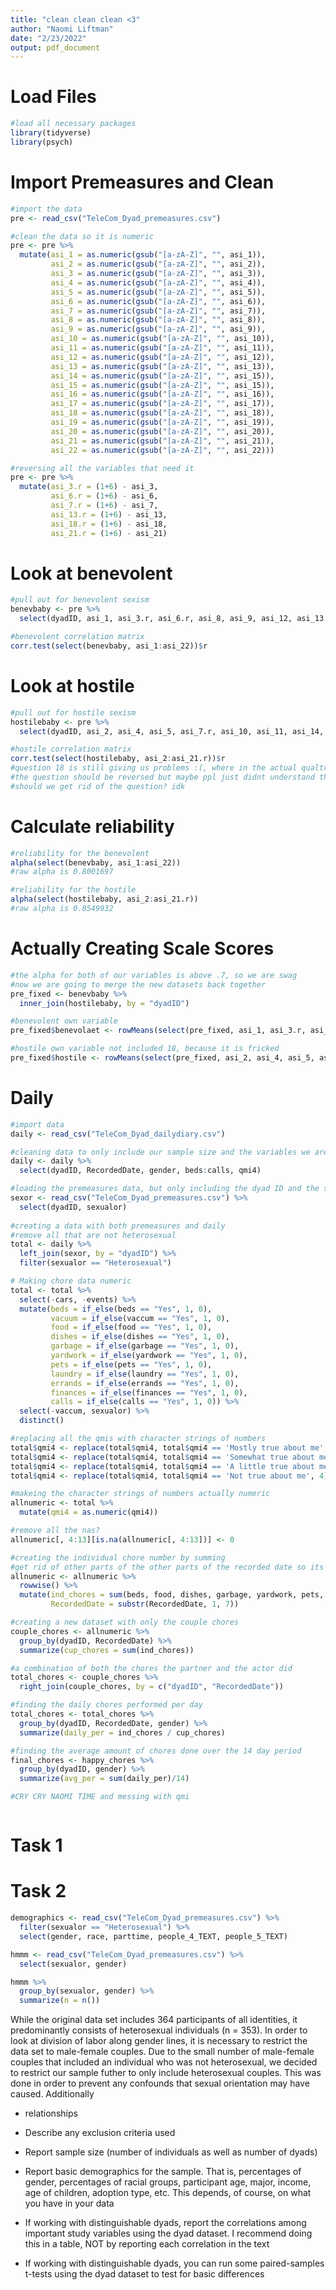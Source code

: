```yaml
---
title: "clean clean clean <3"
author: "Naomi Liftman"
date: "2/23/2022"
output: pdf_document
---
```

# Load Files
```r
#load all necessary packages
library(tidyverse)
library(psych)
```

# Import Premeasures and Clean
```r
#import the data
pre <- read_csv("TeleCom_Dyad_premeasures.csv")

#clean the data so it is numeric
pre <- pre %>%
  mutate(asi_1 = as.numeric(gsub("[a-zA-Z]", "", asi_1)),
         asi_2 = as.numeric(gsub("[a-zA-Z]", "", asi_2)),
         asi_3 = as.numeric(gsub("[a-zA-Z]", "", asi_3)),
         asi_4 = as.numeric(gsub("[a-zA-Z]", "", asi_4)),
         asi_5 = as.numeric(gsub("[a-zA-Z]", "", asi_5)),
         asi_6 = as.numeric(gsub("[a-zA-Z]", "", asi_6)),
         asi_7 = as.numeric(gsub("[a-zA-Z]", "", asi_7)),
         asi_8 = as.numeric(gsub("[a-zA-Z]", "", asi_8)),
         asi_9 = as.numeric(gsub("[a-zA-Z]", "", asi_9)),
         asi_10 = as.numeric(gsub("[a-zA-Z]", "", asi_10)),
         asi_11 = as.numeric(gsub("[a-zA-Z]", "", asi_11)),
         asi_12 = as.numeric(gsub("[a-zA-Z]", "", asi_12)),
         asi_13 = as.numeric(gsub("[a-zA-Z]", "", asi_13)),
         asi_14 = as.numeric(gsub("[a-zA-Z]", "", asi_15)),
         asi_15 = as.numeric(gsub("[a-zA-Z]", "", asi_15)),
         asi_16 = as.numeric(gsub("[a-zA-Z]", "", asi_16)),
         asi_17 = as.numeric(gsub("[a-zA-Z]", "", asi_17)),
         asi_18 = as.numeric(gsub("[a-zA-Z]", "", asi_18)),
         asi_19 = as.numeric(gsub("[a-zA-Z]", "", asi_19)),
         asi_20 = as.numeric(gsub("[a-zA-Z]", "", asi_20)),
         asi_21 = as.numeric(gsub("[a-zA-Z]", "", asi_21)),
         asi_22 = as.numeric(gsub("[a-zA-Z]", "", asi_22)))

#reversing all the variables that need it 
pre <- pre %>% 
  mutate(asi_3.r = (1+6) - asi_3,
         asi_6.r = (1+6) - asi_6,
         asi_7.r = (1+6) - asi_7,
         asi_13.r = (1+6) - asi_13,
         asi_18.r = (1+6) - asi_18,
         asi_21.r = (1+6) - asi_21)
```

# Look at benevolent
```r
#pull out for benevolent sexism
benevbaby <- pre %>% 
  select(dyadID, asi_1, asi_3.r, asi_6.r, asi_8, asi_9, asi_12, asi_13.r, asi_17, asi_19, asi_20, asi_22)

#benevolent correlation matrix
corr.test(select(benevbaby, asi_1:asi_22))$r
```

# Look at hostile
```r
#pull out for hostile sexism
hostilebaby <- pre %>% 
  select(dyadID, asi_2, asi_4, asi_5, asi_7.r, asi_10, asi_11, asi_14, asi_15, asi_16, asi_18.r, asi_21.r)

#hostile correlation matrix
corr.test(select(hostilebaby, asi_2:asi_21.r))$r
#question 18 is still giving us problems :(, where in the actual qualtrics survey
#the question should be reversed but maybe ppl just didnt understand the question
#should we get rid of the question? idk
```

# Calculate reliability
```r
#reliability for the benevolent
alpha(select(benevbaby, asi_1:asi_22))
#raw alpha is 0.8001697

#reliability for the hostile
alpha(select(hostilebaby, asi_2:asi_21.r))
#raw alpha is 0.8549932
```

# Actually Creating Scale Scores
```r
#the alpha for both of our variables is above .7, so we are swag
#now we are going to merge the new datasets back together
pre_fixed <- benevbaby %>% 
  inner_join(hostilebaby, by = "dyadID")

#benevolent own variable
pre_fixed$benevolaet <- rowMeans(select(pre_fixed, asi_1, asi_3.r, asi_6.r, asi_8, asi_9, asi_12, asi_13.r, asi_17, asi_19, asi_20, asi_22))

#hostile own variable not included 18, because it is fricked
pre_fixed$hostile <- rowMeans(select(pre_fixed, asi_2, asi_4, asi_5, asi_7.r, asi_10, asi_11, asi_14, asi_15, asi_16, asi_21.r))
```

# Daily
```r
#import data
daily <- read_csv("TeleCom_Dyad_dailydiary.csv")

#cleaning data to only include our sample size and the variables we are measuring
daily <- daily %>%
  select(dyadID, RecordedDate, gender, beds:calls, qmi4) 

#loading the premeasures data, but only including the dyad ID and the sexualor
sexor <- read_csv("TeleCom_Dyad_premeasures.csv") %>%
  select(dyadID, sexualor)
  
#creating a data with both premeasures and daily
#remove all that are not heterosexual
total <- daily %>%
  left_join(sexor, by = "dyadID") %>%
  filter(sexualor == "Heterosexual")

# Making chore data numeric
total <- total %>%
  select(-cars, -events) %>%
  mutate(beds = if_else(beds == "Yes", 1, 0),
         vacuum = if_else(vaccum == "Yes", 1, 0),
         food = if_else(food == "Yes", 1, 0),
         dishes = if_else(dishes == "Yes", 1, 0),
         garbage = if_else(garbage == "Yes", 1, 0),
         yardwork = if_else(yardwork == "Yes", 1, 0),
         pets = if_else(pets == "Yes", 1, 0),
         laundry = if_else(laundry == "Yes", 1, 0),
         errands = if_else(errands == "Yes", 1, 0),
         finances = if_else(finances == "Yes", 1, 0),
         calls = if_else(calls == "Yes", 1, 0)) %>%
  select(-vaccum, sexualor) %>%
  distinct()

#replacing all the qmis with character strings of numbers
total$qmi4 <- replace(total$qmi4, total$qmi4 == 'Mostly true about me', 1)
total$qmi4 <- replace(total$qmi4, total$qmi4 == 'Somewhat true about me', 2)
total$qmi4 <- replace(total$qmi4, total$qmi4 == 'A little true about me', 3)
total$qmi4 <- replace(total$qmi4, total$qmi4 == 'Not true about me', 4)

#makeing the character strings of numbers actually numeric
allnumeric <- total %>% 
  mutate(qmi4 = as.numeric(qmi4))
``` 

```r
#remove all the nas? 
allnumeric[, 4:13][is.na(allnumeric[, 4:13])] <- 0

#creating the individual chore number by summing
#get rid of other parts of the other parts of the recorded date so its only day
allnumeric <- allnumeric %>%
  rowwise() %>%
  mutate(ind_chores = sum(beds, food, dishes, garbage, yardwork, pets, laundry, errands, finances, calls, vacuum),
         RecordedDate = substr(RecordedDate, 1, 7))

#creating a new dataset with only the couple chores
couple_chores <- allnumeric %>%
  group_by(dyadID, RecordedDate) %>%
  summarize(cup_chores = sum(ind_chores))

#a combination of both the chores the partner and the actor did
total_chores <- couple_chores %>%
  right_join(couple_chores, by = c("dyadID", "RecordedDate"))

#finding the daily chores performed per day
total_chores <- total_chores %>%
  group_by(dyadID, RecordedDate, gender) %>%
  summarize(daily_per = ind_chores / cup_chores)

#finding the average amount of chores done over the 14 day period
final_chores <- happy_chores %>%
  group_by(dyadID, gender) %>%
  summarize(avg_per = sum(daily_per)/14)

#CRY CRY NAOMI TIME and messing with qmi



```



# Task 1

# Task 2
```r
demographics <- read_csv("TeleCom_Dyad_premeasures.csv") %>%
  filter(sexualor == "Heterosexual") %>%
  select(gender, race, parttime, people_4_TEXT, people_5_TEXT)

hmmm <- read_csv("TeleCom_Dyad_premeasures.csv") %>%
  select(sexualor, gender)

hmmm %>%
  group_by(sexualor, gender) %>%
  summarize(n = n())

```

While the original data set includes 364 participants of all identities, it predominantly consists of heterosexual individuals (n = 353). In order to look at division of labor along gender lines, it is necessary to restrict the data set to male-female couples. Due to the small number of male-female couples that included an individual who was not heterosexual, we decided to restrict our sample futher to only include heterosexual couples. This was done in order to prevent any confounds that sexual orientation may have caused. Additionally 

- relationships

- Describe any exclusion criteria used
- Report sample size (number of individuals as well as number of dyads)
- Report basic demographics for the sample. That is, percentages of gender, percentages of racial groups, participant age, major, income, age of children, adoption type, etc. This depends, of course, on what you have in your data
- If working with distinguishable dyads, report the correlations among important study variables using the dyad dataset. I recommend doing this in a table, NOT by reporting each correlation in the text
- If working with distinguishable dyads, you can run some paired-samples t-tests using the dyad dataset to test for basic differences

